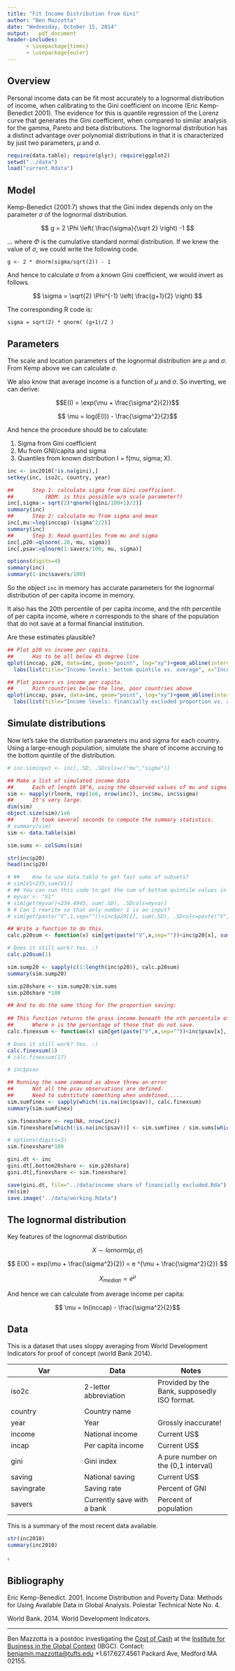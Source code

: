 ```yaml
---
title: "Fit Income Distribution from Gini"
author: "Ben Mazzotta"
date: "Wednesday, October 15, 2014"
output:   pdf_document
header-includes:
      - \usepackage{times}
      - \usepackage{euler}
---
```



## Overview

Personal income data can be fit most accurately to a lognormal distribution of income, when calibrating to the Gini coefficient on income (Eric Kemp-Benedict 2001). The evidence for this is quantile regression of the Lorenz curve that generates the Gini coefficient, when compared to similar analysis for the gamma, Pareto and beta distributions. The lognormal distribution has a distinct advantage over polynomial distributions in that it is characterized by just two parameters, $\mu$ and $\sigma$.



```r
require(data.table); require(plyr); require(ggplot2)
setwd("../data")
load("current.Rdata")
```

## Model

Kemp-Benedict (2001:7) shows that the Gini index depends only on the parameter $\sigma$ of the lognormal distribution.

$$ g = 2 \Phi \left(  \frac{\sigma}{\sqrt 2} \right) -1 $$ 

... where $\Phi$  is the cumulative standard normal distribution. If we knew the value of $\sigma$, we could write the following code.

`g <- 2 * dnorm(sigma/sqrt(2)) - 1`

And hence to calculate $\sigma$ from a known Gini coefficient, we would invert as follows.

$$ \sigma = \sqrt{2} \Phi^{-1} \left( \frac{g+1}{2} \right) $$ 

The corresponding R code is:

`sigma = sqrt(2) * qnorm( (g+1)/2 )`



## Parameters

The scale and location parameters of the lognormal distribution are $\mu$ and $\sigma$. From Kemp above we can calculate $\sigma$.

We also know that average income is a function of  $\mu$ and $\sigma$. So inverting, we can derive:

$$E(I) = \exp{\mu + \frac{\sigma^2}{2}}$$

$$ \mu = log(E(I)) - \frac{\sigma^2}{2}$$

And hence the procedure should be to calculate:

1. Sigma from Gini coefficient
2. Mu from GNI/capita and sigma
3. Quantiles from known distribution I = f(mu, sigma; X).

```r
inc <- inc2010[!is.na(gini),]
setkey(inc, iso2c, country, year)

##      Step 1: calculate sigma from Gini coefficient. 
##          (BDM: is this possible w/o scale parameter?)
inc[,sigma:= sqrt(2)*qnorm((gini/100+1)/2)]
summary(inc)
##      Step 2: calculate mu from sigma and mean
inc[,mu:=log(inccap)-(sigma^2/2)]
summary(inc)
##      Step 3: Read quantiles from mu and sigma
inc[,p20:=qlnorm(.20, mu, sigma)]
inc[,psav:=qlnorm(1-savers/100, mu, sigma)]

options(digits=4)
summary(inc)
summary(1-inc$savers/100)
```


So the object `inc` in memory has accurate parameters for the lognormal distribution of per capita income in memory.

It also has the 20th percentile of per capita income, and the nth percentile of per capita income, where $n$ corresponds to the share of the population that do not save at a formal financial institution.

Are these estimates plausible?

```r
## Plot p20 vs income per capita.
##      Has to be all below 45 degree line
qplot(inccap, p20, data=inc, geom="point", log="xy")+geom_abline(intercept=0,slope=1)+
  labs(list(title="Income levels: bottom quintile vs. average", x="Income per capita, USD at PPP", y="Income cutoff at the bottom quintile"))

## Plot psavers vs income per capita.
##      Rich countries below the line, poor countries above
qplot(inccap, psav, data=inc, geom="point", log="xy")+geom_abline(intercept=0,slope=1)+
  labs(list(title="Income levels: financially excluded proportion vs. average", x="Income per capita, USD at PPP", y="Income cutoff among financially excluded"))


```


## Simulate distributions

Now let's take the distribution parameters mu and sigma for each country. Using a large-enough population, simulate the share of income accruing to the bottom quintile of the distribution.

```r
# inc.siminput <- inc[,.SD, .SDcols=c("mu","sigma")]

## Make a list of simulated income data
##      Each of length 10^6, using the observed values of mu and sigma
sim <- mapply(rlnorm, rep(1e6, nrow(inc)), inc$mu, inc$sigma)
##      It's very large.
dim(sim)
object.size(sim)/1e6
##      It took several seconds to compute the summary statistics.
# summary(sim)
sim <- data.table(sim)

sim.sums <- colSums(sim)

str(inc$p20)
head(inc$p20)

# ##    How to use data.table to get fast sums of subsets?
# sim[V1<235,sum(V1)]
# ## You can run this code to get the sum of bottom quintile values in a single column
# myvar <- "V1"
# sim[get(myvar)<234.4945, sum(.SD), .SDcols=myvar]
# # Can I rewrite so that only number 1 is an input?
# sim[get(paste("V",1,sep=""))<inc$p20[1], sum(.SD), .SDcols=paste("V",1,sep="")]

## Write a function to do this.
calc.p20sum <- function(x) sim[get(paste("V",x,sep=""))<inc$p20[x], sum(.SD), .SDcols=paste("V",x,sep="")]

# Does it still work? Yes. :)
calc.p20sum(1)

sim.sump20 <- sapply(c(1:length(inc$p20)), calc.p20sum)
summary(sim.sump20)

sim.p20share <- sim.sump20/sim.sums
sim.p20share *100

## And to do the same thing for the proportion saving:
  
## This function returns the gross income beneath the nth percentile of income,
##      Where n is the percentage of those that do not save.
calc.finexsum <- function(x) sim[get(paste("V",x,sep=""))<inc$psav[x], sum(.SD), .SDcols=paste("V",x,sep="")]

# Does it still work? Yes. :)
calc.finexsum(1)
# calc.finexsum(17)

# inc$psav

## Running the same command as above threw an error
##      Not all the psav observations are defined.
##      Need to substitute something when undefined.....
sim.sumfinex <- sapply(which(!is.na(inc$psav)), calc.finexsum)
summary(sim.sumfinex)

sim.finexshare <- rep(NA, nrow(inc))
sim.finexshare[which(!is.na(inc$psav))] <- sim.sumfinex / sim.sums[which(!is.na(inc$psav))]

# options(digits=3)
sim.finexshare*100

gini.dt <- inc
gini.dt[,bottom20share <- sim.p20share]
gini.dt[,finexshare <- sim.finexshare]

save(gini.dt, file="../data/income share of financially excluded.Rda")
rm(sim)
save.image("../data/working.Rdata")


```




## The lognormal distribution

Key features of the lognormal distribution

$$ X \sim lornorm(\mu, \sigma) $$ 

$$ E(X) = exp(\mu + \frac{\sigma^2}{2}) = e ^{\mu + \frac{\sigma^2}{2}} $$

$$ X_{median} = e^{\mu} $$

And hence we can calculate from average income per capita:

$$ \mu = ln(inccap) - \frac{\sigma^2}{2}$$

## Data

This is a dataset that uses sloppy averaging from World Development Indicators for proof of concept (world Bank 2014). 

Var | Data | Notes
--- | --- | ---
iso2c | 2-letter abbreviation | Provided by the Bank, supposedly ISO format.
country | Country name | 
year | Year | Grossly inaccurate!
income | National income | Current US$
incap | Per capita income | Current US$
gini | Gini index | A pure number on the (0,1 interval)
saving | National saving  | Current US$
savingrate | Saving rate | Percent of GNI
savers | Currently save with a bank | Percent of population

This is a summary of the most recent data available.

```r
str(inc2010)
summary(inc2010)
```

$\square$

## Bibliography

Eric Kemp-Benedict. 2001. Income Distribution and Poverty Data: Methods for Using Available Data in Global Analysis. Polestar Technical Note No. 4.

World Bank. 2014. World Development Indicators.


---
\footnotesize Ben Mazzotta is a postdoc investigating the [Cost of Cash](http://fletcher.tufts.edu/costofcash) at the [Institute for Business in the Global Context](http://fletcher.tufts.edu/ibgc) (IBGC). Contact: [benjamin.mazzotta@tufts.edu](mailto:benjamin.mazzotta@tufts.edu) \quad +1.617.627.4561 \quad 160 Packard Ave, Medford MA 02155. \par
